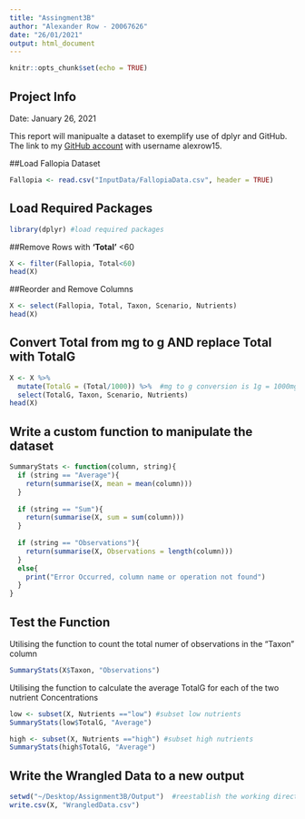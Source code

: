 ```yaml
---
title: "Assingment3B"
author: "Alexander Row - 20067626"
date: "26/01/2021"
output: html_document
---
```


```r
knitr::opts_chunk$set(echo = TRUE)
```



## Project Info

Date: January 26, 2021

This report will manipualte a dataset to exemplify use of dplyr and GitHub. The link to my [GitHub account](https://github.com/settings/profile) with username alexrow15.

##Load Fallopia Dataset
```r
Fallopia <- read.csv("InputData/FallopiaData.csv", header = TRUE)
```

## Load Required Packages
```r
library(dplyr) #load required packages
```

##Remove Rows with **'Total'** <60
```r
X <- filter(Fallopia, Total<60)
head(X)
```

##Reorder and Remove Columns
```r
X <- select(Fallopia, Total, Taxon, Scenario, Nutrients)
head(X)
```

## Convert Total from mg to g AND replace Total with TotalG
```r
X <- X %>%
  mutate(TotalG = (Total/1000)) %>%  #mg to g conversion is 1g = 1000mg
  select(TotalG, Taxon, Scenario, Nutrients)
head(X)
```

## Write a custom function to manipulate the dataset
```r

SummaryStats <- function(column, string){
  if (string == "Average"){
    return(summarise(X, mean = mean(column)))
  } 
  
  if (string == "Sum"){
    return(summarise(X, sum = sum(column)))
  }
  
  if (string == "Observations"){
    return(summarise(X, Observations = length(column)))
  }
  else{
    print("Error Occurred, column name or operation not found")
  }
}
```

## Test the Function

Utilising the function to count the total numer of observations in the "Taxon" column
```r
SummaryStats(X$Taxon, "Observations")
```

Utilising the function to calculate the average TotalG for each of the two nutrient Concentrations
```r
low <- subset(X, Nutrients =="low") #subset low nutrients
SummaryStats(low$TotalG, "Average")
```
```r
high <- subset(X, Nutrients =="high") #subset high nutrients
SummaryStats(high$TotalG, "Average")
```

## Write the Wrangled Data to a new output

```r
setwd("~/Desktop/Assignment3B/Output")  #reestablish the working directory in order to write the wrangled data to the output folder
write.csv(X, "WrangledData.csv")
```






